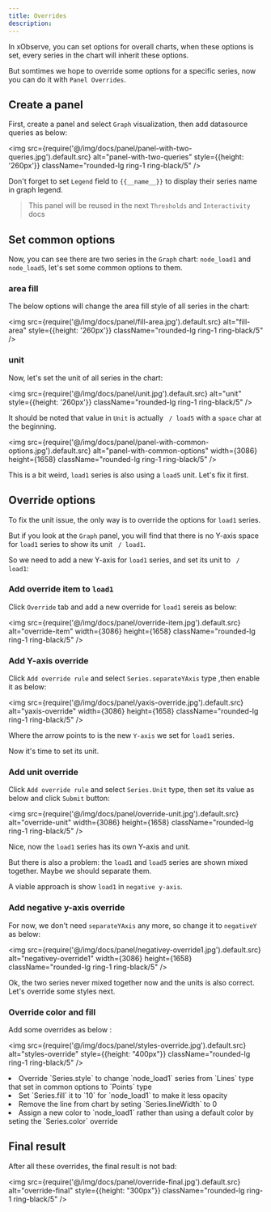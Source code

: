 ```yaml
---
title: Overrides
description: 
---
```



In xObserve, you can set options for overall charts, when these options is set, every series in the chart will inherit these options. 

But somtimes we hope to override some options for a specific series, now you can do it with `Panel Overrides`.

## Create a panel 

First, create a panel and select `Graph` visualization, then add datasource queries as below: 

<img src={require('@/img/docs/panel/panel-with-two-queries.jpg').default.src} alt="panel-with-two-queries" style={{height: '260px'}} className="rounded-lg ring-1 ring-black/5" />

Don't forget to set `Legend` field to `{{__name__}}` to display their series name in graph legend.

> This panel will be reused in the next `Thresholds` and `Interactivity` docs 

## Set common options 

Now, you can see there are two series in the `Graph` chart: `node_load1` and `node_load5`, let's set some common options to them.

### area fill 

The below options will change the area fill style of all series in the chart:

<img src={require('@/img/docs/panel/fill-area.jpg').default.src} alt="fill-area" style={{height: '260px'}} className="rounded-lg ring-1 ring-black/5" />

### unit 

Now, let's set the unit of all series in the chart:

<img src={require('@/img/docs/panel/unit.jpg').default.src} alt="unit" style={{height: '260px'}} className="rounded-lg ring-1 ring-black/5" />

It should be noted that value in `Unit` is actually ` / load5` with a `space` char at the beginning.

<img src={require('@/img/docs/panel/panel-with-common-options.jpg').default.src} alt="panel-with-common-options" width={3086} height={1658} className="rounded-lg ring-1 ring-black/5" />

This is a bit weird, `load1` series is also using a `load5` unit. Let's fix it first.


## Override options

To fix the unit issue, the only way is to override the options for `load1` series.

But if you look at the `Graph` panel, you will find that there is no Y-axis space for `load1` series to show its unit ` / load1`.

So we need to add a new Y-axis for `load1` series, and set its unit to ` / load1`:

### Add override item to `load1` 

Click `Override` tab and add a new override for `load1` sereis as below:

<img src={require('@/img/docs/panel/override-item.jpg').default.src} alt="override-item" width={3086} height={1658} className="rounded-lg ring-1 ring-black/5" />

### Add Y-axis override

Click `Add override rule` and select `Series.separateYAxis` type ,then enable it as below: 

<img src={require('@/img/docs/panel/yaxis-override.jpg').default.src} alt="yaxis-override" width={3086} height={1658} className="rounded-lg ring-1 ring-black/5" />

Where the arrow points to is the new `Y-axis` we set for `load1` series.

Now it's time to set its unit.

### Add unit override 

Click `Add override rule` and select `Series.Unit` type, then set its value as below and click `Submit` button: 

<img src={require('@/img/docs/panel/override-unit.jpg').default.src} alt="override-unit" width={3086} height={1658} className="rounded-lg ring-1 ring-black/5" />

Nice, now the `load1` series has its own Y-axis and unit.

But there is also a problem: the `load1` and `load5` series are shown mixed together. Maybe we should separate them.

A viable approach is show `load1` in `negative y-axis`.

### Add negative y-axis override

For now, we don't need `separateYAxis` any more, so change it to `negativeY` as below:

<img src={require('@/img/docs/panel/negativey-override1.jpg').default.src} alt="negativey-override1" width={3086} height={1658} className="rounded-lg ring-1 ring-black/5" />


Ok, the two series never mixed together now and the units is also correct. Let's override some styles next.


### Override color and fill 

Add some overrides as below :

<img src={require('@/img/docs/panel/styles-override.jpg').default.src} alt="styles-override" style={{height: "400px"}} className="rounded-lg ring-1 ring-black/5" />

<TextList>
    <li>Override `Series.style` to change `node_load1` series from `Lines` type that set in common options to `Points` type</li>
    <li>Set `Series.fill` it to `10` for `node_load1` to make it less opacity</li>
    <li>Remove the line from chart by seting `Series.lineWidth` to 0 </li>
    <li>Assign a new color to `node_load1` rather than using a default color by seting the `Series.color` override</li>
</TextList>


## Final result

After all these overrides, the final result is not bad:

<img src={require('@/img/docs/panel/override-final.jpg').default.src} alt="override-final" style={{height: "300px"}} className="rounded-lg ring-1 ring-black/5" />
